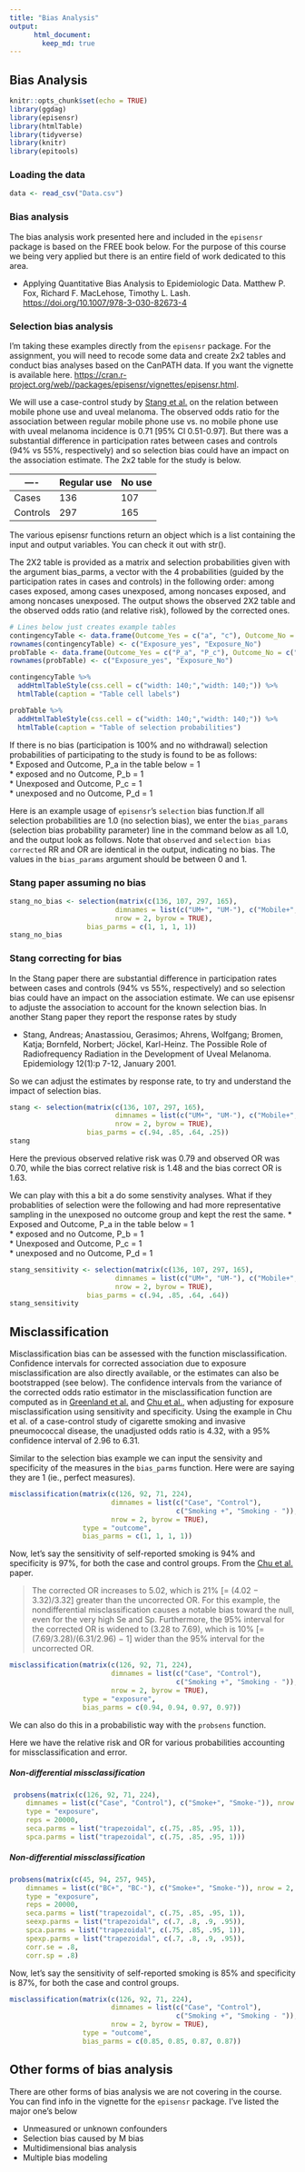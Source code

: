 ```yaml
---
title: "Bias Analysis"
output:
      html_document:
        keep_md: true
---
```


## Bias Analysis

```r
knitr::opts_chunk$set(echo = TRUE)
library(ggdag)
library(episensr) 
library(htmlTable)
library(tidyverse)
library(knitr)
library(epitools)
```

### Loading the data
```r
data <- read_csv("Data.csv")
```

### Bias analysis 

The bias analysis work presented here and included in the `episensr` package is based on the FREE book below. For the purpose of this course we being very applied but there is an entire field of work dedicated to this area. 

* Applying Quantitative Bias Analysis to Epidemiologic Data. Matthew P. Fox, Richard F. MacLehose, Timothy L. Lash. [https://doi.org/10.1007/978-3-030-82673-4](https://doi.org/10.1007/978-3-030-82673-4)

### Selection bias analysis

I'm taking these examples directly from the `episensr` package. For the assignment, you will need to recode some data and create 2x2 tables and conduct bias analyses based on the CanPATH data. If you want the vignette is available here. [https://cran.r-project.org/web//packages/episensr/vignettes/episensr.html](https://cran.r-project.org/web//packages/episensr/vignettes/episensr.html).

We will use a case-control study by [Stang et al.](https://pubmed.ncbi.nlm.nih.gov/16523014/) on the relation between mobile phone use and uveal melanoma. The observed odds ratio for the association between regular mobile phone use vs. no mobile phone use with uveal melanoma incidence is 0.71 [95% CI 0.51-0.97]. But there was a substantial difference in participation rates between cases and controls (94% vs 55%, respectively) and so selection bias could have an impact on the association estimate. The 2x2 table for the study is below.

---- |	Regular use |	No use |
---- |---- | ----| 
Cases |	136 |	107 |
Controls  |	297  |	165 |


The various episensr functions return an object which is a list containing the input and output variables. You can check it out with str().

The 2X2 table is provided as a matrix and selection probabilities given with the argument bias_parms, a vector with the 4 probabilities (guided by the participation rates in cases and controls) in the following order: among cases exposed, among cases unexposed, among noncases exposed, and among noncases unexposed. The output shows the observed 2X2 table and the observed odds ratio (and relative risk), followed by the corrected ones.

```r
# Lines below just creates example tables 
contingencyTable <- data.frame(Outcome_Yes = c("a", "c"), Outcome_No = c("b", "d"))
rownames(contingencyTable) <- c("Exposure_yes", "Exposure_No")
probTable <- data.frame(Outcome_Yes = c("P_a", "P_c"), Outcome_No = c("P_b", "P_d"))
rownames(probTable) <- c("Exposure_yes", "Exposure_No")

contingencyTable %>% 
  addHtmlTableStyle(css.cell = c("width: 140;","width: 140;")) %>% 
  htmlTable(caption = "Table cell labels") 
```

```r
probTable %>% 
  addHtmlTableStyle(css.cell = c("width: 140;","width: 140;")) %>% 
  htmlTable(caption = "Table of selection probabilities") 
```

If there is no bias (participation is 100% and no withdrawal) selection probabilities of participating to the study is found to be as follows:    
  * Exposed and Outcome, P_a in the table below = 1  
  * exposed and no Outcome, P_b = 1  
  * Unexposed and Outcome, P_c = 1  
  * unexposed and no Outcome, P_d = 1    

Here is an example usage of `episensr`'s `selection` bias function.If all selection probabilities are 1.0 (no selection bias), we enter the `bias_params` (selection bias probability parameter) line in the command below as all 1.0,  and  the output look as follows. Note  that `observed` and `selection bias corrected` RR and OR are identical in the output, indicating no bias. The values in the `bias_params` argument should be between 0 and 1. 

### Stang paper assuming no bias

```r
stang_no_bias <- selection(matrix(c(136, 107, 297, 165),
                          dimnames = list(c("UM+", "UM-"), c("Mobile+", "Mobile-")),
                          nrow = 2, byrow = TRUE),
                   bias_parms = c(1, 1, 1, 1))
stang_no_bias
```

### Stang correcting for bias

In the Stang paper there are substantial difference in participation rates between cases and controls (94% vs 55%, respectively) and so selection bias could have an impact on the association estimate. We can use episensr to adjuste the association to account for the known selection bias. In another Stang paper they report the response rates by study

* Stang, Andreas; Anastassiou, Gerasimos; Ahrens, Wolfgang; Bromen, Katja; Bornfeld, Norbert; Jöckel, Karl-Heinz. The Possible Role of Radiofrequency Radiation in the Development of Uveal Melanoma. Epidemiology 12(1):p 7-12, January 2001. 

So we can adjust the estimates by response rate, to try and understand the impact of selection bias. 

```r
stang <- selection(matrix(c(136, 107, 297, 165),
                          dimnames = list(c("UM+", "UM-"), c("Mobile+", "Mobile-")),
                          nrow = 2, byrow = TRUE),
                   bias_parms = c(.94, .85, .64, .25))
stang
```

Here the previous observed relative risk was 0.79 and observed OR was 0.70, while the bias correct relative risk is 1.48 and the bias correct OR is 1.63. 

We can play with this a bit a do some senstivity analyses. What if they probablities of selection were the following and had more representative sampling in the unexposed no outcome group and kept the rest the same. 
  * Exposed and Outcome, P_a in the table below = 1  
  * exposed and no Outcome, P_b = 1  
  * Unexposed and Outcome, P_c = 1  
  * unexposed and no Outcome, P_d = 1    


```r
stang_sensitivity <- selection(matrix(c(136, 107, 297, 165),
                          dimnames = list(c("UM+", "UM-"), c("Mobile+", "Mobile-")),
                          nrow = 2, byrow = TRUE),
                   bias_parms = c(.94, .85, .64, .64))
stang_sensitivity
```

## Misclassification

Misclassification bias can be assessed with the function misclassification. Confidence intervals for corrected association due to exposure misclassification are also directly available, or the estimates can also be bootstrapped (see below). The confidence intervals from the variance of the corrected odds ratio estimator in the misclassification function are computed as in [Greenland et al.](https://doi.org/10.1002/sim.4780070704) and [Chu et al.](https://doi.org/10.1016/j.annepidem.2006.04.001), when adjusting for exposure misclassification using sensitivity and specificity. Using the example in Chu et al. of a case-control study of cigarette smoking and invasive pneumococcal disease, the unadjusted odds ratio is 4.32, with a 95% confidence interval of 2.96 to 6.31. 

Similar to the selection bias example we can input the sensivity and specificity of the measures in the `bias_parms` function. Here were are saying they are 1 (ie., perfect measures).

```r
misclassification(matrix(c(126, 92, 71, 224),
                         dimnames = list(c("Case", "Control"),
                                         c("Smoking +", "Smoking - ")),
                         nrow = 2, byrow = TRUE),
                  type = "outcome",
                  bias_parms = c(1, 1, 1, 1))
```

Now, let’s say the sensitivity of self-reported smoking is 94% and specificity is 97%, for both the case and control groups. From the [Chu et al.](https://doi.org/10.1016/j.annepidem.2006.04.001) paper.

> The corrected OR increases to 5.02, which is 21% [= (4.02 − 3.32)/3.32] greater than the uncorrected OR. For this example, the nondifferential misclassification causes a notable bias toward the null, even for the very high Se and Sp. Furthermore, the 95% interval for the corrected OR is widened to (3.28 to 7.69), which is 10% [= (7.69/3.28)/(6.31/2.96) − 1] wider than the 95% interval for the uncorrected OR.

```r
misclassification(matrix(c(126, 92, 71, 224),
                         dimnames = list(c("Case", "Control"),
                                         c("Smoking +", "Smoking - ")),
                         nrow = 2, byrow = TRUE),
                  type = "exposure",
                  bias_parms = c(0.94, 0.94, 0.97, 0.97))
```

We can also do this in a probabilistic way with the `probsens` function.

Here we have the relative risk and OR for various probabilities accounting for missclassification and error.

##### Non-differential missclassification
```r
 probsens(matrix(c(126, 92, 71, 224),
    dimnames = list(c("Case", "Control"), c("Smoke+", "Smoke-")), nrow = 2, byrow = TRUE),
    type = "exposure",
    reps = 20000,
    seca.parms = list("trapezoidal", c(.75, .85, .95, 1)),
    spca.parms = list("trapezoidal", c(.75, .85, .95, 1)))
```

##### Non-differential missclassification
```r
probsens(matrix(c(45, 94, 257, 945),
    dimnames = list(c("BC+", "BC-"), c("Smoke+", "Smoke-")), nrow = 2, byrow = TRUE),
    type = "exposure",
    reps = 20000,
    seca.parms = list("trapezoidal", c(.75, .85, .95, 1)),
    seexp.parms = list("trapezoidal", c(.7, .8, .9, .95)),
    spca.parms = list("trapezoidal", c(.75, .85, .95, 1)),
    spexp.parms = list("trapezoidal", c(.7, .8, .9, .95)),
    corr.se = .8,
    corr.sp = .8)
```

Now, let’s say the sensitivity of self-reported smoking is 85% and specificity is 87%, for both the case and control groups. 

```r
misclassification(matrix(c(126, 92, 71, 224),
                         dimnames = list(c("Case", "Control"),
                                         c("Smoking +", "Smoking - ")),
                         nrow = 2, byrow = TRUE),
                  type = "outcome",
                  bias_parms = c(0.85, 0.85, 0.87, 0.87))
```

## Other forms of bias analysis

There are other forms of bias analysis we are not covering in the course. You can find info in the vignette for the `episensr` package. I've listed the major one's below

* Unmeasured or unknown confounders
* Selection bias caused by M bias
* Multidimensional bias analysis
* Multiple bias modeling